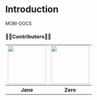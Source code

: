 # Introduction

MOBI-DOCS

### 👩‍💻Contributors🧑‍💻

<table>
  <tbody>
    <tr>
      <td>
        <a href='https://github.com/JeongwooHam'>
          <img
            src='https://avatars.githubusercontent.com/u/123251211?v=4'
            width='120px'
            height='120px'
            style={{ borderRadius: "50%" }}
          />
        </a>
      </td>
      <td>
        <a href='https://github.com/Jihyeong00'>
          <img
            src='https://avatars.githubusercontent.com/u/115636461?v=4'
            width='120px'
            height='120px'
          />
        </a>
      </td>
    </tr>
    <tr>
      <th>Jane</th>
      <th>Zero</th>
    </tr>
  </tbody>
</table>
